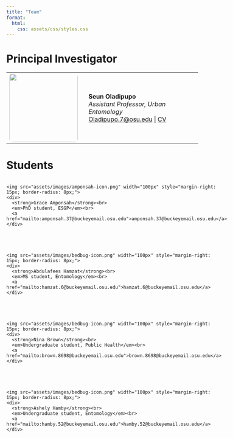 ```yaml
---
title: "Team"
format:
  html:
    css: assets/css/styles.css
---
```


# Principal Investigator

<table>
  <tr>
    <td style="padding-right: 20px;">
      <img src="assets/images/seun-photo.png" width="180px" style="border-radius: 8px;">
    </td>
    <td>
      <strong>Seun Oladipupo</strong><br>
      <em>Assistant Professor, Urban Entomology</em><br>
      <a href="mailto:Oladipupo.7@osu.edu">Oladipupo.7@osu.edu</a> |
      <a href="https://drive.google.com/file/d/1VLsfViqfZGSVD9h-mnMmg5xrhFpoupQj/view?usp=drive_link">CV</a>
    </td>
  </tr>
</table>

# Students

<div style="display: flex; flex-wrap: wrap; gap: 40px;">

  <div class="student-card" style="flex: 1 1 45%; display: flex; align-items: flex-start;">
    <img src="assets/images/amponsah-icon.png" width="100px" style="margin-right: 15px; border-radius: 8px;">
    <div>
      <strong>Grace Amponsah</strong><br>
      <em>PhD student, ESGP</em><br>
      <a href="mailto:amponsah.37@buckeyemail.osu.edu">amponsah.37@buckeyemail.osu.edu</a>
    </div>
  </div>

  <div class="student-card" style="flex: 1 1 45%; display: flex; align-items: flex-start;">
    <img src="assets/images/bedbug-icon.png" width="100px" style="margin-right: 15px; border-radius: 8px;">
    <div>
      <strong>Abdulafees Hamzat</strong><br>
      <em>MS student, Entomology</em><br>
      <a href="mailto:hamzat.6@buckeyemail.osu.edu">hamzat.6@buckeyemail.osu.edu</a>
    </div>
  </div>

  <div class="student-card" style="flex: 1 1 45%; display: flex; align-items: flex-start;">
    <img src="assets/images/bedbug-icon.png" width="100px" style="margin-right: 15px; border-radius: 8px;">
    <div>
      <strong>Nina Brown</strong><br>
      <em>Undergraduate student, Public Health</em><br>
      <a href="mailto:brown.8698@buckeyemail.osu.edu">brown.8698@buckeyemail.osu.edu</a>
    </div>
  </div>

  <div class="student-card" style="flex: 1 1 45%; display: flex; align-items: flex-start;">
    <img src="assets/images/bedbug-icon.png" width="100px" style="margin-right: 15px; border-radius: 8px;">
    <div>
      <strong>Ashely Hamby</strong><br>
      <em>Undergraduate student, Entomology</em><br>
      <a href="mailto:hamby.52@buckeyemail.osu.edu">hamby.52@buckeyemail.osu.edu</a>
    </div>
  </div>

</div>